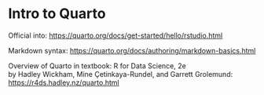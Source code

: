 # <yrChapterNumber></yrChapterNumber> Intro to Quarto

Official into: <https://quarto.org/docs/get-started/hello/rstudio.html>

Markdown syntax: <https://quarto.org/docs/authoring/markdown-basics.html>

Overview of Quarto in textbook:
R for Data Science, 2e  
by Hadley Wickham, Mine Çetinkaya-Rundel, and Garrett Grolemund:   
<https://r4ds.hadley.nz/quarto.html>

